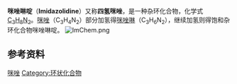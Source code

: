 {{expert|time=2013-09-21T04:08:53+00:00}}
{{refimprove|time=2013-09-21T04:08:53+00:00}}
{{Chembox
| Verifiedfields = changed
| Watchedfields = changed
| verifiedrevid = 419241295
| ImageFile = Imidazolidine numbering.png
| ImageSize = 120px
| IUPACName = Imidazolidine
| OtherNames = 四氢咪唑<br>Tetrahydroimidazole
| Section1 = {{Chembox Identifiers
|   CASNo_Ref = {{cascite|correct|??}}
| CASNo = 504-74-5
|  PubChem = 449488
|  ChemSpiderID_Ref = {{chemspidercite|changed}}
| ChemSpiderID = 396007
|  SMILES = N1CCNC1
|  InChI = 1/C3H8N2/c1-2-5-3-4-1/h4-5H,1-3H2
|  InChIKey = WRYCSMQKUKOKBP-UHFFFAOYAC
|  StdInChI_Ref = {{stdinchicite|changed|chemspider}}
| StdInChI = 1S/C3H8N2/c1-2-5-3-4-1/h4-5H,1-3H2
|  StdInChIKey_Ref = {{stdinchicite|changed|chemspider}}
| StdInChIKey = WRYCSMQKUKOKBP-UHFFFAOYSA-N
  }}
| Section2 = {{Chembox Properties
| C=3 | H=8 | N=2
|   MolarMass = 72.109
|   Appearance = 
|   Density = 
|   MeltingPt = 
|   BoilingPt = 
|   Solubility = 
  }}
| Section3 = {{Chembox Hazards
|   MainHazards = 
|   FlashPt = 
|   Autoignition = 
  }}
}}

'''咪唑啉啶'''（'''Imidazolidine'''）又称'''四氢咪唑'''，是一种杂环化合物，化学式[[C3H8N2|C<sub>3</sub>H<sub>8</sub>N<sub>2</sub>]]。[[咪唑|咪唑]]（C<sub>3</sub>H<sub>4</sub>N<sub>2</sub>）部分加氢得[[咪唑啉|咪唑啉]]（C<sub>3</sub>H<sub>6</sub>N<sub>2</sub>），继续加氢则得饱和杂环化合物咪唑啉啶。 
[[Image:ImChem.png|center]]

==参考资料==
{{Reflist}}
{{环状化合物}}
[[Category:咪唑|]]
[[Category:环状化合物|Category:环状化合物]]
